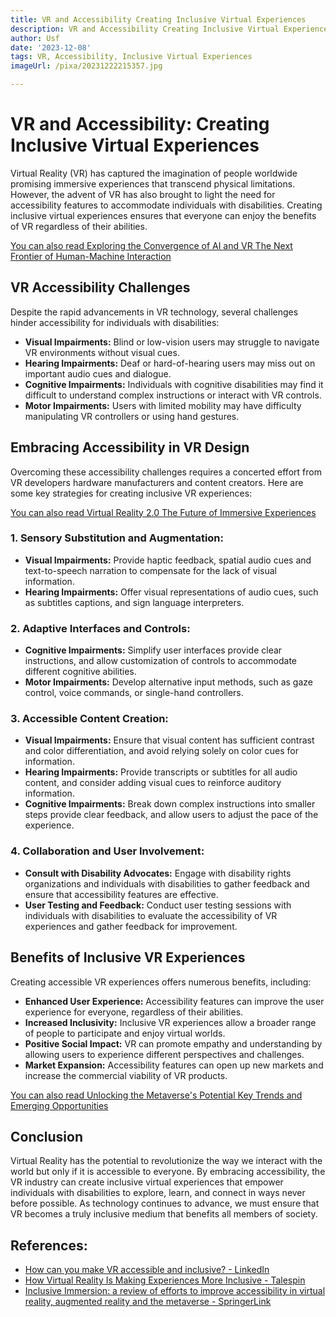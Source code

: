 ```yaml
---
title: VR and Accessibility Creating Inclusive Virtual Experiences
description: VR and Accessibility Creating Inclusive Virtual Experiences
author: Usf
date: '2023-12-08'
tags: VR, Accessibility, Inclusive Virtual Experiences
imageUrl: /pixa/20231222215357.jpg

---
```

# VR and Accessibility: Creating Inclusive Virtual Experiences

Virtual Reality (VR)  has captured the imagination  of people worldwide promising  immersive experiences that transcend physical limitations. However, the advent of VR has also brought to light the need for accessibility  features to accommodate individuals with disabilities. Creating inclusive virtual experiences ensures  that everyone can enjoy the benefits of VR regardless of their abilities.

[You can also read Exploring the Convergence  of AI and VR The Next  Frontier of Human-Machine Interaction](Exploring%20the%20Convergence%20of%20AI%20and%20VR%20The%20Next%20Frontier%20of%20Human-Machine%20Interaction)


## VR Accessibility Challenges

Despite the rapid advancements in VR technology, several challenges hinder accessibility for individuals  with disabilities:

- **Visual Impairments:** Blind or low-vision users may struggle to  navigate VR environments without visual cues.
- **Hearing Impairments:** Deaf or hard-of-hearing users may miss out on important audio cues  and dialogue.
- **Cognitive  Impairments:** Individuals with cognitive disabilities may find it difficult to understand complex instructions or interact with VR  controls.
- **Motor  Impairments:** Users with limited mobility may have  difficulty manipulating  VR controllers or using hand gestures.

## Embracing  Accessibility in VR Design

Overcoming these accessibility challenges requires a concerted effort from VR developers hardware manufacturers and  content creators. Here are some key strategies for creating inclusive VR experiences:

[You can also read Virtual Reality  2.0 The Future of  Immersive  Experiences](Virtual%20Reality%202.0%20The%20Future%20of%20Immersive%20Experiences)


### 1.  Sensory Substitution and Augmentation:

- **Visual Impairments:** Provide haptic feedback, spatial audio  cues and text-to-speech narration to compensate for the lack of visual information.
-  **Hearing Impairments:** Offer visual representations of audio cues, such as subtitles captions, and sign language interpreters.

### 2. Adaptive Interfaces and Controls:

- **Cognitive  Impairments:** Simplify user interfaces provide clear instructions, and allow customization of controls to accommodate different cognitive abilities.
- **Motor Impairments:** Develop  alternative  input methods, such as gaze control, voice commands, or single-hand controllers.

### 3.  Accessible Content Creation:

- **Visual  Impairments:** Ensure that visual content has sufficient contrast and color  differentiation, and avoid relying solely on  color cues for information.
- **Hearing Impairments:** Provide transcripts or subtitles for all audio content,  and consider adding visual cues to reinforce auditory information.
- **Cognitive Impairments:** Break down complex instructions  into  smaller steps provide clear feedback, and allow users to adjust the pace  of the experience.

### 4. Collaboration and User Involvement:

- **Consult with Disability Advocates:** Engage with disability rights organizations and individuals with disabilities to gather feedback and ensure  that accessibility features are effective.
- **User  Testing and Feedback:**  Conduct  user testing sessions with individuals with disabilities to evaluate  the accessibility of VR experiences and gather feedback for improvement.

## Benefits of Inclusive VR Experiences

Creating accessible VR experiences offers numerous  benefits,  including:

- **Enhanced User  Experience:** Accessibility  features can improve  the  user experience for everyone, regardless of their abilities.
- **Increased Inclusivity:** Inclusive VR  experiences allow a broader range of people to participate and enjoy  virtual worlds.
- **Positive Social Impact:** VR can promote empathy and understanding by allowing users  to experience different perspectives and challenges.
- **Market Expansion:** Accessibility features can  open  up new markets and increase the  commercial viability of VR products.

[You can  also read Unlocking the Metaverse's Potential Key Trends and Emerging Opportunities](Unlocking%20the%20Metaverse%27s%20Potential%20Key%20Trends%20and%20Emerging%20Opportunities)


## Conclusion

Virtual Reality  has the potential to revolutionize the way we interact with the world but only if it is accessible to everyone. By embracing accessibility, the VR industry can  create inclusive virtual experiences that empower individuals with disabilities to explore, learn, and connect in ways never before possible. As technology continues to advance, we must ensure that VR becomes a truly inclusive medium that benefits all  members of society.

## References:
- [How can you make VR accessible and inclusive? - LinkedIn](https://www.linkedin.com/advice/0/how-can-you-make-vr-accessible-inclusive-skills-virtual-reality)
- [How Virtual Reality Is Making Experiences More Inclusive - Talespin](https://www.talespin.com/reading/how-virtual-reality-is-making-experiences-more-inclusive)
- [Inclusive Immersion: a review of efforts to improve accessibility in virtual reality, augmented reality and the metaverse - SpringerLink](https://link.springer.com/article/10.1007/s10055-023-00850-8)
